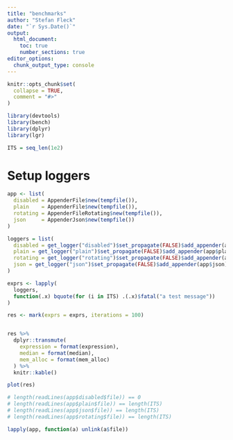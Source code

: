 ```yaml
---
title: "benchmarks"
author: "Stefan Fleck"
date: "`r Sys.Date()`"
output: 
  html_document:
    toc: true
    number_sections: true
editor_options: 
  chunk_output_type: console
---
```


```r
knitr::opts_chunk$set(
  collapse = TRUE,
  comment = "#>"
)

library(devtools)
library(bench)
library(dplyr)
library(lgr)

```

```r
ITS = seq_len(1e2)
```


# Setup loggers
```r
app <- list(
  disabled = AppenderFile$new(tempfile()),
  plain    = AppenderFile$new(tempfile()),
  rotating = AppenderFileRotating$new(tempfile()),
  json     = AppenderJson$new(tempfile())
)

loggers = list(
  disabled = get_logger("disabled")$set_propagate(FALSE)$add_appender(app$disabled)$set_threshold(0),
  plain = get_logger("plain")$set_propagate(FALSE)$add_appender(app$plain),
  rotating = get_logger("rotating")$set_propagate(FALSE)$add_appender(app$rotating),
  json = get_logger("json")$set_propagate(FALSE)$add_appender(app$json)
)

```

```r
exprs <- lapply(
  loggers,
  function(.x) bquote(for (i in ITS) .(.x)$fatal("a test message"))
)

```

```r
res <- mark(exprs = exprs, iterations = 100)


res %>% 
  dplyr::transmute(
    expression = format(expression), 
    median = format(median), 
    mem_alloc = format(mem_alloc)
  ) %>% 
  knitr::kable()

```
```r
plot(res)
```



```r
# length(readLines(app$disabled$file)) == 0
# length(readLines(app$plain$file)) == length(ITS)
# length(readLines(app$json$file)) == length(ITS)
# length(readLines(app$rotating$file)) == length(ITS)

lapply(app, function(a) unlink(a$file))

```


